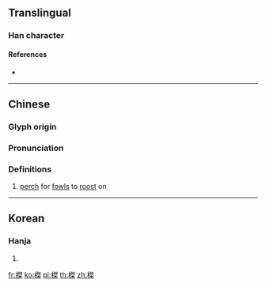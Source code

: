 ==Translingual==

===Han character===
{{Han char|rn=75|rad=木|as=10|sn=14|four=45994|canj=DNQD|ids=⿰木桀}}

====References====
* {{Han ref|kx=0543.330|dkj=15254|dj=0931.180|hdz=21267.040|uh=69A4|ud=27044|bh=E251|bd=57937}}

----

==Chinese==
{{zh-forms}}

===Glyph origin===
{{Han etym}}

===Pronunciation===
{{zh-pron
|m=jié
|c=git6
|mc=y
|oc=y
|ma=
|cat=n
}}

===Definitions===
{{zh-hanzi}}

# [[perch]] for [[fowl]]s to [[roost]] on

----

==Korean==

===Hanja===
{{ko-hanja|hangeul=걸|eumhun=|rv=geol|mr=kŏl|y=kel}}

# {{defn|lang=ko|sort=木10}}

[[fr:榤]]
[[ko:榤]]
[[pl:榤]]
[[th:榤]]
[[zh:榤]]